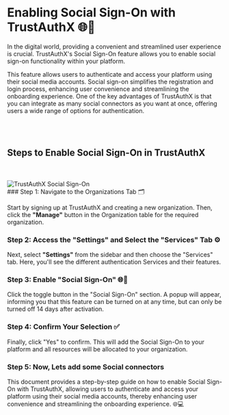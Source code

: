 

# Enabling Social Sign-On with TrustAuthX 🌐🔑

In the digital world, providing a convenient and streamlined user experience is crucial. TrustAuthX's Social Sign-On feature allows you to enable social sign-on functionality within your platform.

This feature allows users to authenticate and access your platform using their social media accounts. Social sign-on simplifies the registration and login process, enhancing user convenience and streamlining the onboarding experience. One of the key advantages of TrustAuthX is that you can integrate as many social connectors as you want at once, offering users a wide range of options for authentication.

<br/>
<br/>

## Steps to Enable Social Sign-On in TrustAuthX
<br/>
<br/>
<Image src="/social-sign-on.gif" alt="TrustAuthX Social Sign-On" width={1000} height={1000} />

<Steps>

<br/>
### Step 1: Navigate to the Organizations Tab 🗂️

Start by signing up at TrustAuthX and creating a new organization. Then, click the **"Manage"** button in the Organization table for the required organization.

### Step 2: Access the "Settings" and Select the "Services" Tab ⚙️

Next, select **"Settings"** from the sidebar and then choose the "Services" tab. Here, you'll see the different authentication Services and their features.

### Step 3: Enable "Social Sign-On" 🌐🔑

Click the toggle button in the "Social Sign-On" section. A popup will appear, informing you that this feature can be turned on at any time, but can only be turned off 14 days after activation.

### Step 4: Confirm Your Selection ✅

Finally, click "Yes" to confirm. This will add the Social Sign-On to your platform and all resources will be allocated to your organization.

### Step 5: Now, Lets add some Social connectors

<Cards>
  <Card title="Customizing Social connectors  🤩" href="/Customizations/social"  arrow="true"  image="true"/>
</Cards>

</Steps>

This document provides a step-by-step guide on how to enable Social Sign-On with TrustAuthX, allowing users to authenticate and access your platform using their social media accounts, thereby enhancing user convenience and streamlining the onboarding experience. 🌐💻